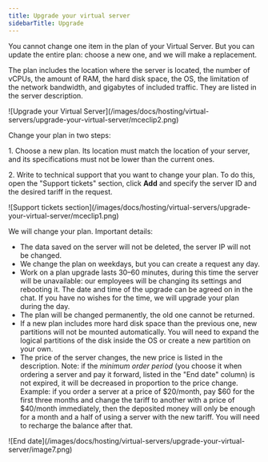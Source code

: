 ---
title: Upgrade your virtual server
sidebarTitle: Upgrade
---

You cannot change one item in the plan of your Virtual Server. But you can update the entire plan: choose a new one, and we will make a replacement.

The plan includes the location where the server is located, the number of vCPUs, the amount of RAM, the hard disk space, the OS, the limitation of the network bandwidth, and gigabytes of included traffic. They are listed in the server description.


<Frame>![Upgrade your Virtual Server](/images/docs/hosting/virtual-servers/upgrade-your-virtual-server/mceclip2.png)</Frame>



Change your plan in two steps:

1\. Choose a new plan. Its location must match the location of your server, and its specifications must not be lower than the current ones. 

2\. Write to technical support that you want to change your plan. To do this, open the "Support tickets" section, click **Add** and specify the server ID and the desired tariff in the request. 


<Frame>![Support tickets section](/images/docs/hosting/virtual-servers/upgrade-your-virtual-server/mceclip1.png)</Frame>



We will change your plan. Important details:

  * The data saved on the server will not be deleted, the server IP will not be changed. 
  * We change the plan on weekdays, but you can create a request any day. 
  * Work on a plan upgrade lasts 30–60 minutes, during this time the server will be unavailable: our employees will be changing its settings and rebooting it. The date and time of the upgrade can be agreed on in the chat. If you have no wishes for the time, we will upgrade your plan during the day.
  * The plan will be changed permanently, the old one cannot be returned. 
  * If a new plan includes more hard disk space than the previous one, new partitions will not be mounted automatically. You will need to expand the logical partitions of the disk inside the OS or create a new partition on your own. 
  * The price of the server changes, the new price is listed in the description. Note: if the _minimum order period_ (you choose it when ordering a server and pay it forward, listed in the "End date" column) is not expired, it will be decreased in proportion to the price change. Example: if you order a server at a price of $20/month, pay $60 for the first three months and change the tariff to another with a price of $40/month immediately, then the deposited money will only be enough for a month and a half of using a server with the new tariff. You will need to recharge the balance after that.


<Frame>![End date](/images/docs/hosting/virtual-servers/upgrade-your-virtual-server/image7.png)</Frame>